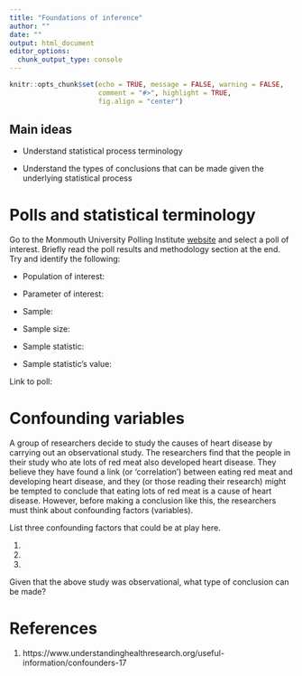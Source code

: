 ```yaml
---
title: "Foundations of inference"
author: ""
date: ""
output: html_document
editor_options: 
  chunk_output_type: console
---
```


```r
knitr::opts_chunk$set(echo = TRUE, message = FALSE, warning = FALSE,
                      comment = "#>", highlight = TRUE,
                      fig.align = "center")
```

## Main ideas

- Understand statistical process terminology

- Understand the types of conclusions that can be made given the underlying
  statistical process
  
# Polls and statistical terminology

Go to the Monmouth University Polling Institute 
[website](https://www.monmouth.edu/polling-institute/reports/) and select a 
poll of interest. Briefly read the poll results and methodology section at the
end. Try and identify the following:

- Population of interest:

- Parameter of interest:

- Sample:

- Sample size:

- Sample statistic:

- Sample statistic's value:

Link to poll:


# Confounding variables

A group of researchers decide to study the causes of heart disease by carrying 
out an observational study. The researchers find that the people in their 
study who ate lots of red meat also developed heart disease. They believe they 
have found a link (or ‘correlation’) between eating red meat and developing 
heart disease, and they (or those reading their research) might be tempted to 
conclude that eating lots of red meat is a cause of heart disease. However, 
before making a conclusion like this, the researchers must think about 
confounding factors (variables).

List three confounding factors that could be at play here.

1.

2. 

3.

Given that the above study was observational, what type of conclusion can be
made?

# References

1. https://www.understandinghealthresearch.org/useful-information/confounders-17
